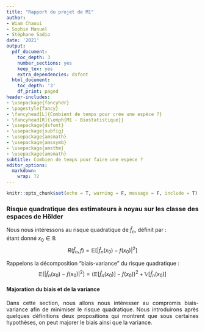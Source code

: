 ```yaml
---
title: "Rapport du projet de M1"
author:
- Wiam Chaoui
- Sophie Manuel
- Stéphane Sadio
date: '2021'
output:
  pdf_document:
    toc_depth: 3
    number_sections: yes
    keep_tex: yes
    extra_dependencies: dsfont
  html_document:
    toc_depth: '3'
    df_print: paged
header-includes:
- \usepackage{fancyhdr}
- \pagestyle{fancy}
- \fancyhead[L]{Combient de temps pour crée une espèce ?}
- \fancyhead[R]{\emph{M1 - Biostatistique}}
- \usepackage{dsfont}
- \usepackage{subfig}
- \usepackage{amsmath}
- \usepackage{amssymb}
- \usepackage{amsthm}
- \usepackage{amsmath}
subtitle: Combien de temps pour faire une espèce ?
editor_options:
  markdown:
    wrap: 72
---
```

<style>

body {

text-align: justify}

</style>
```{=tex}
\newthm{dfn}{Définition}
\newthm{exemple}{Exemple}
\newthm{corollary}{Corollaire}
\newthm*{prop}{Prop}
\newthm{lemma}{Lemme}
\newthm*{demo}{Démonstration}
\newthm{rem}{Remarque}
\newthm{propetie}{Propriété}
\newthm{nb}{NB}
\newthm{thm}{Théorème}
\newpage
\tableofcontents
\newpage
```

```r
knitr::opts_chunk$set(echo = T, warning = F, message = F, include = T)
```
### Risque quadratique des estimateurs à noyau sur les classe des espaces de Hölder
   
  Nous nous intéressons au risque quadratique de $\hat{f}_n$, définit par :   
étant donné $x_0 \in \mathbb{R}$ 
$$
R(\hat {f}_n, f) = \mathbb{E}[|\hat {f}_n(x_0) - f(x_0)|^2]
$$

 Rappelons la décomposition "biais-variance" du risque quadratique :
$$
\mathbb{E}[|\hat {f}_n(x_0) - f(x_0)|^2] = (\mathbb{E}[\hat {f}_n(x_0)] - f(x_0))^2 + \mathbb{V}[\hat {f}_n(x_0)]
$$

  
#### Majoration du biais et de la variance

  Dans cette section, nous allons nous intéresser au compromis biais-variance afin de minimiser le risque quadratique.
Nous introduirons après quelques définitions deux propositions qui montrent que sous certaines hypothèses, on peut majorer le biais ainsi que la variance.\newline

\begin{dfn} Pour tout $\beta > 0$ et $L > 0$, on définit la classe de Hölder de régularité $\beta$ et de rayon $L$ par

$$
  \Sigma(\beta,L)={\{f:\mathbb{R} \longrightarrow \mathbb{R}\ \text{t.q.}\ f\ \text{est} \left\lfloor{\beta}\right\rfloor\ \text{fois dérivable et}   \\
  \forall\ (x,y) \in \mathbb{R}_2\ \ \mid f^{\left\lfloor{\beta}\right\rfloor}(y)-f^{\left\lfloor{\beta}\right\rfloor}(x)\mid \leq L{\mid x-y\mid}^{\beta - \left\lfloor{\beta}\right\rfloor}\}}
$$

On notera $\Sigma_d(\beta,L)$ l'intersection de $\Sigma(\beta,L)$ et l'ensemble des densités.

\end{dfn}
\begin{rem} _ Si $\beta = 1$ on obtient l'ensemble des fonctions $L$-lipschitziennes.\newline
_ Si $\beta > 1$ alors $f'\in \Sigma(\beta-1,L)$.
\end{rem}
\begin{prop} (admise) Soit $\beta > 0$ et $L > 0$, il existe une constante $M(\beta, L)$ telle que

$$
\underset{f \in \Sigma_d(\beta,L)}{sup}{\parallel f \parallel}_{\infty}= \underset{x \in \mathbb{R}}{sup}\ \underset{f \in \Sigma_d(\beta,L)}{sup}f(x) \leq M(\beta,L)
$$
\end{prop}

\begin{dfn} Soit $\ell \in \mathbb{N^*}$. On dit que le noyau $K$ est d'ordre $\ell$ si $u^jK(u)$ est intégrable et 
$\int u^jK(u)du =  0,\   \ j = {1,...,\ell}$

\end{dfn}
\begin{prop}: Si $f \in \Sigma(\beta,L)$ avec $\beta > 0$ et $L > 0$ et si $K$ est un noyau d'ordre $\ell = \left\lfloor{\beta}\right\rfloor$ tel que $\int |{u}^{\beta}|\,.|{K(u)}|~du < \infty$ alors pour tout $x_0 \in \mathbb{R}$, et pour tout $h>0$ le biais peut être borné comme suit:

$$
|\mathbb{E}[\hat{f}_n(x_0)] - f(x_0)|\leqslant \frac{h^{\beta}L}{\ell!}\int|u|^{\beta}|K(u)|du
$$
\end{prop}
  
\begin{demo} On a
$$
\begin{aligned}
\mathbb E\lgroup \hat f_n(x_0) \rgroup&=\mathbb E\lgroup\frac{1}{n}\sum_{i=1}^n \frac{1}{h}K(\frac{X_i-x_0}{h})\rgroup \\
&=\mathbb E\lgroup \frac{1}{h}K(\frac{X_1-x_0}{h})\rgroup \\
&=\frac{1}{h}\int K(\frac{u-x_0}{h})f(u)du  \\
&=\int K(v)f(x_0+hv)dv,\  (en\ posant\ v=\frac{u-x_0}{h}).
\end{aligned}
$$
De plus
$$
f(x_0)=f(x_0)\times 1 = f(x_0) \int K(v)dv.
$$
Comme $f \in \Sigma(\beta, L)$, $f$ admet $\left\lfloor{\beta}\right\rfloor}$ dérivées et par un développement de Taylor-Lagrange on a, pour tout $x \in \mathbb R$,

$$
f(x)= \sum_{i=1}^{\ell-1}\frac{(x-x_0)^k}{k!}f^{(k)}(x_0)+\frac{(x-x_0)^\ell}{\ell!}f^{(\ell)}(x_0+\zeta (x-x_0))
$$  
avec $\zeta \in ]0,1[$. Autrement dit on a, avec $x= x_0+hv$,
$$
f(x_0+hv)-f(x_0)=\sum_{i=1}^{\ell-1}\frac{(hv)^k}{k!}f^{(k)}(x_0)+f^{(\ell)}(x_0+hv\zeta)\frac{(hv)}{\ell !}
$$  
pour un certain $\zeta \in ]0,1[$. Donc

$$
\begin{aligned}
\int K(v)\lgroup f(x_0+hv)-f(x_0)\rgroup dv &= \int K(v)\lgroup\sum_{i=1}^{\ell - 1}f^{(k)}(x_0)+f^{(\ell)}(x_0+hv\zeta)\frac{(hv)^{\ell}}{\ell !}\rgroup dv \\
&=\frac{h^{\ell}}{\ell !}\int K(v)v^{\ell}f^{(\ell)}(x_0+hv\zeta)dv
\end{aligned}
$$

Comme $K$ est d'ordre $\ell$, on a aussi $\int K(v)v^{\ell}f'^(\ell)}(x_0)dv=0$. Donc on a
$$
\int K(v)\lgroup f(x_0+hv)-f(x_0)\rgroup dv = \frac{h^{\ell}}{\ell !}\int K(v)v^{(\ell)}\lgroup f^{(\ell)}(x_0 + hv\zeta)-f^{(\ell)}(x_0)\rgroup dv
$$
Or, $f \in \Sigma(\beta, L)$, on a donc $\mid f^{(\ell)}(x_0+hv\zeta)-f^{(\ell)}(x_0)\mid \leq L|hv|^{\beta-\ell}$. Et finalement
$$
\mid \int K(v)\lgroup f(x_0+hv\zeta)-f(x_0)\rgroup dv \mid \leq \frac{\mid h\mid^{\beta}}{\ell !}\int \mid K(v) \mid |v|^{\ell}l|hv|^{\beta-\ell}dv
$$

ce qui signifie que
$$
|\mathbb E \lgroup\hat f_n(x_0)-f(x_0)| \leq \frac{L|h|^{\beta}}{\ell !}\int |K(v)||v|^{\beta}dv
$$
\end{demo}
\begin{corollary}   Le biais au carré tend vers zéro à la vitesse $h^{2\beta}$. Plus la fonction $f$ est régulière, plus le biais tend vite vers zéro quand $h$ tend vers zéro (à condition bien sûr que l'ordre du noyau soit suffisamment grand). Nous en déduisons la convergence de l'espérance de l'estimateur à noyau $\hat {f}_n$ vers la fonction $f$. Et donc, l'estimateur à noyau est asymptotiquement sans biais, $\hat {f}_n$ est donc consistant.\newline
 \end{corollary}
\begin{prop}: Si $f$ est bornée et si $K$ est de carré intégrable alors 

$$
\mathbb{V}(\hat {f}_n(x_0)) \leqslant \frac{\begin{Vmatrix}f\end{Vmatrix}_{\infty}\begin{Vmatrix}K\end{Vmatrix}^2_2}{nh}
$$

En particulier, si $f \in \Sigma(\beta,L)$ alors

$$
\mathbb{V}(\hat {f}_n(x_0)) \leqslant \frac{M(\beta, L)\begin{Vmatrix}K\end{Vmatrix}^2_2}{nh}
$$

\end{prop}
\begin{demo}:
$$
\begin{aligned}
\mathbb{V}(\hat {f}_n(x_0)) &= \mathbb{V}(\frac{1}{nh}\sum_{i=1}^nK(\frac{X_i-x_0}{h})) 
=\sum_{i=1}^n\mathbb{V}(\frac{1}{nh}K(\frac{X_i-x_0}{h})) \\
&=\sum_{i=1}^n\frac{1}{n^2h^2}\mathbb{V}(K(\frac{X_i-x_0}{h})) 
=\frac{1}{nh^2}\mathbb{V}(K(\frac{X_1-x_0}{h}) \\
&\leqslant \frac{1}{nh^2}\mathbb{E}(K^2(\frac{X_1-x_0}{h})) 
=\frac{1}{nh^2}\int K^2(\frac{u-x_0}{h})f(u)du \\
&\leqslant\frac{1}{nh}\int K^2(v)f(x_0 +vh)dv
\end{aligned}
$$ 

Et enfin,on utilise la proposition ? : il existe une constante positive $M(\beta,L)$ tel que $\begin{Vmatrix}f\end{Vmatrix}_{\infty} \leqslant M(\beta, L)$. Ceci implique que :
$$
 \mathbb{V}(\hat {f}_n(x_0))\leqslant\frac{1}{nh}M(\beta, L)\int K^2(v)dv 
$$ 
 \end{demo}
 
\begin{corollary} Pour que la variance tende vers zéro, il faut que $nh$ tende vers l'infini. En particulier, à $n$ fixé, la variance est une fonction décroissante de $h$. Il y a donc une valeur optimale de $h$ qui doit réaliser l'équilibre entre le biais au carré et la variance. On peut à présent donner un contrôle du risque quadratique par le théorème suivant.
\end{corollary}

\begin{thm} Soit $\beta>0$ et $L>0$ et $K$ un noyau de carré intégrable et d'ordre $\left\lfloor{\beta}\right\rfloor$ tel que $\int |u^{\beta}|\,.|K(u)|du<\infty$. Alors, en choisissant une fenêtre de la forme $h=cn^{-\frac{1}{2\beta+1}}$ avec une constante $c>0$, on obtient pour tout $x_0 \in \mathbb{R}$,

$$ 
R(\hat {f}_n(x_0)),\Sigma_d(\beta, L)):= \underset{f\in\Sigma_d(\beta,L)}{sup}\mathbb{E}[|\hat {f}_n(x_0)-f(x_0)|^2]\leqslant Cn^{-\frac{2\beta}{2\beta+1}}
$$ 
 où $C$ est une constante dépendant de $L,~\beta,~ c$ et $K$.
 \end{thm}
\begin{demo}: 
  On a :
$$
 R(\hat {f}_n(x_0),f(x_0))= \text{Biais au carré + Variance}
$$ 

Si nous nous référons aux deux propositions précédentes, nous pouvons écrire :
$$
 R(\hat {f}_n(x_0),f(x_0))\leqslant(\frac{h^{\beta}L}{l!}\int |u|^{\beta}|K(u)|du)^2 + \frac{M(\beta,L)\begin{Vmatrix}K\end{Vmatrix}_2^2}{nh}
$$

On cherche ensuite la fenêtre $h$ qui minimise cette quantité. On utilisera la notation $c_1=(\frac{L}{l!}\int |u|^{\beta}|K(u)|du)^2$ et $c_2=\frac{M(\beta,L)\begin{Vmatrix}K\end{Vmatrix}_2^2}{nh}$ qui ne dépendent pas de $h$. On doit alors minimiser en $h$ la quantité :
$$
  c_1h^{2\beta}+\frac{c_2}{nh}
$$

On a une somme d'une quantité croissante et une quantité décroissante en $h$. On cherche la fenêtre $h$ qui nous donne l'ordre minimal du risque. Quand $h$ est trop grand, le biais est trop grand, et quand $h$ est trop petit, c'est la variance qui est trop grande (voir exemple ci-dessous). On cherche donc la fenêtre $h$ qui réalise un équilibre entre le biais au carré et la variance:

$$ 
  h^{2\beta}\approx\frac{1}{nh}
$$
où le signe $\approx$ signifie ici "de l'ordre de". Cela donne :

$$
  h\approx n^{-\frac{1}{2\beta +1}}
$$

Autrement dit, pour une fenêtre $h$ de l'ordre de $n^{-\frac{1}{2\beta+1}}$, le biais au carré et la variance sont de même ordre.Plus exactement, on choisit la fenêtre $h_*=cn^{-\frac{1}{2\beta+1}}$, avec $c$ une constante positive, on a :
$$
  \text{Biais au carré} \approx h_{*}^{2\beta}\approx \text{Variance} \approx \frac{1}{nh_{*}}
$$

De plus, on a alors :
$$
  h_* \approx n^{-\frac{2\beta}{2\beta + 1}}
$$

Autrement dit, il existe une certaine constante $C$ telle que, pour cette fenêtre $h_*$, on a :
$$
  R(\hat {f}_n(x_0),\sum_d(\beta,L))\leqslant Cn^{\frac{-2\beta}{2\beta + 1}}
$$

  Cette fenêtre est donc optimale à une constante près (si on change $c$, on change $C$ ça ne change pas le taux qui est $n^{\frac{-2\beta}{2\beta+1}}$).\newline
\end{demo}
\begin{rem}: L'estimateur dépend de $\beta$ à travers la fenêtre $h$. Or, sans   connaissance a priori sur les propriétés de la fonction $f$, on ne peut donc pas utiliser cet estimateur. On essaie alors de trouver un choix de fenêtre ne dépendant que des données et qui soit aussi performant (ou presque) que l'estimateur utilisant cette fenêtre optimale. A ce sujet, on introduira plus loin un choix de fenêtre ne dépendant que des données et qui est basé sur ce qu'on appelle la validation croisée (ou "cross validation" en Anglais).  \newline
\end{rem}